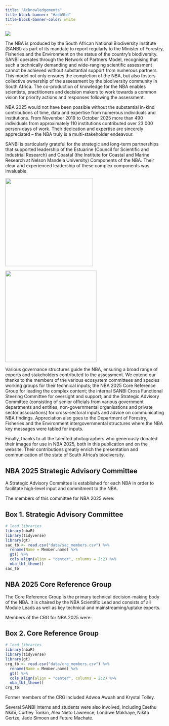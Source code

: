 ```yaml
---
title: "Acknowledgements"
title-block-banner: "#adb5bd"
title-block-banner-color: white
---
```


![](imgs/sanbi.png){fig-align="center"}

The NBA is produced by the South African National Biodiversity Institute (SANBI) as part of its mandate to report regularly to the Minister of Forestry, Fisheries and the Environment on the status of the country’s biodiversity. SANBI operates through the Network of Partners Model, recognising that such a technically demanding and wide-ranging scientific assessment cannot be achieved without substantial support from numerous partners. This model not only ensures the completion of the NBA, but also fosters collective ownership of the assessment by the biodiversity community in South Africa. The co-production of knowledge for the NBA enables scientists, practitioners and decision makers to work towards a common vision for priority actions and responses following the assessment.

NBA 2025 would not have been possible without the substantial in-kind contributions of time, data and expertise from numerous individuals and institutions. From November 2019 to October 2025 more than 490 individuals from approximately 110 institutions contributed over 23 000 person-days of work. Their dedication and expertise are sincerely appreciated – the NBA truly is a multi-stakeholder endeavour.

SANBI is particularly grateful for the strategic and long-term partnerships that supported leadership of the Estuarine (Council for Scientific and Industrial Research) and Coastal (the Institute for Coastal and Marine Research at Nelson Mandela University) Components of the NBA. Their clear and experienced leadership of these complex components was invaluable.

![](imgs/csir.png){width="277"}

![](imgs/mandelauni.png){width="288"}

Various governance structures guide the NBA, ensuring a broad range of experts and stakeholders contributed to the assessment. We extend our thanks to the members of the various ecosystem committees and species working groups for their technical inputs; the NBA 2025 Core Reference Group for leading the complex content; the internal SANBI Cross Functional Steering Committee for oversight and support; and the Strategic Advisory Committee (consisting of senior officials from various government departments and entities, non-governmental organisations and private sector associations) for cross-sectoral inputs and advice on communicating NBA findings. Appreciation also goes to the Department of Forestry, Fisheries and the Environment intergovernmental structures where the NBA key messages were tabled for inputs.

Finally, thanks to all the talented photographers who generously donated their images for use in NBA 2025, both in this publication and on the website. Their contributions greatly enrich the presentation and communication of the state of South Africa’s biodiversity.

## NBA 2025 Strategic Advisory Committee

A Strategic Advisory Committee is established for each NBA in order to facilitate high-level input and commitment to the NBA.

The members of this committee for NBA 2025 were:

::: {#box-1 .callout-note collapse="true"}
## Box 1. Strategic Advisory Committee

```r
# load libraries
library(nbaR)
library(tidyverse)
library(gt)
sac_tb <- read.csv("data/sac_members.csv") %>%
  rename(Name = Member.name) %>%
  gt() %>%
  cols_align(align = "center", columns = 2:2) %>% 
  nba_tbl_theme()
sac_tb
```
:::

## NBA 2025 Core Reference Group

The Core Reference Group is the primary technical decision-making body of the NBA. It is chaired by the NBA Scientific Lead and consists of all Module Leads as well as key technical and mainstreaming/uptake experts.

Members of the CRG for NBA 2025 were:

::: {#box-2 .callout-note collapse="true"}
## Box 2. Core Reference Group

```r
# load libraries
library(nbaR)
library(tidyverse)
library(gt)
crg_tb <- read.csv("data/crg_members.csv") %>%
  rename(Name = Member.name) %>%
  gt() %>%
  cols_align(align = "center", columns = 2:2) %>% 
  nba_tbl_theme()
crg_tb
```
:::

Former members of the CRG included Adwoa Awuah and Krystal Tolley.

Several SANBI interns and students were also involved, including Esethu Nkibi, Curtley Tonkin, Alex Nieto Lawrence, Londiwe Makhaye, Nikita Gertze, Jade Simoen and Future Machate.

## 
